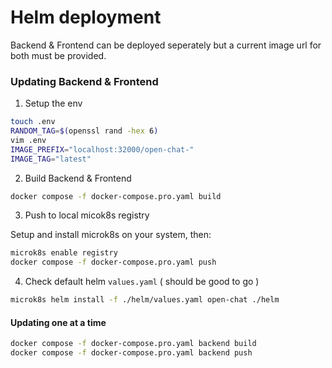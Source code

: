
# Helm deployment

Backend & Frontend can be deployed seperately but a current image url for both must be provided.

### Updating Backend & Frontend

1) Setup the env

```bash
touch .env
RANDOM_TAG=$(openssl rand -hex 6)
vim .env
IMAGE_PREFIX="localhost:32000/open-chat-"
IMAGE_TAG="latest"
```

2) Build Backend & Frontend

```bash
docker compose -f docker-compose.pro.yaml build
```

3) Push to local micok8s registry

Setup and install microk8s on your system, then:

```bash
microk8s enable registry
docker compose -f docker-compose.pro.yaml push
```

4) Check default helm `values.yaml` ( should be good to go )

```bash
microk8s helm install -f ./helm/values.yaml open-chat ./helm
```

#### Updating one at a time

```bash
docker compose -f docker-compose.pro.yaml backend build
docker compose -f docker-compose.pro.yaml backend push
```
